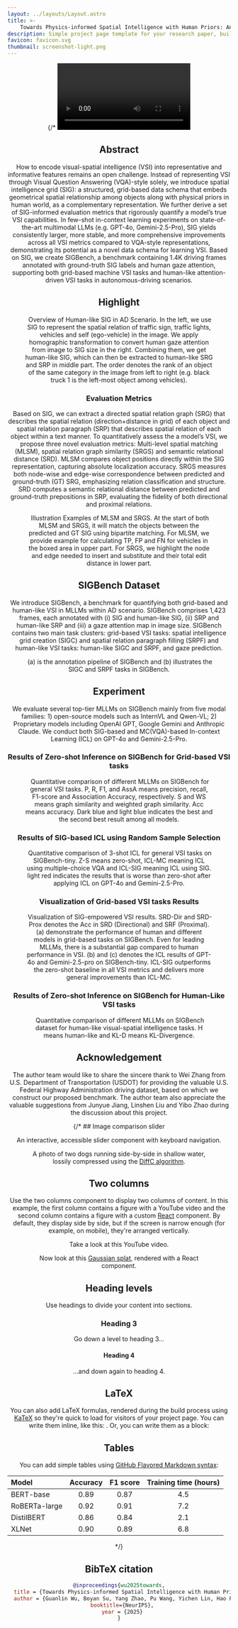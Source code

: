 ```yaml
---
layout: ../layouts/Layout.astro
title: >-
    Towards Physics-informed Spatial Intelligence with Human Priors: An Autonomous Driving Pilot Study
description: Simple project page template for your research paper, built with Astro and Tailwind CSS
favicon: favicon.svg
thumbnail: screenshot-light.png
---
```







<Header
  title={frontmatter.title}
  authors={[
    {
      name: "Guanlin Wu",
      url: "https://guanlinwu123.github.io",
      notes: ["*"],
    },
    {
      name: "Boyan Su",
      url: "https://www.linkedin.com/in/boyan-su-03978126a/",
      notes: ["*"],
    },
    {
      name: "Yang Zhao",
      url: "https://www.linkedin.com/in/yang-zhao-b60b70273/",
    },
    {
      name: "Pu Wang",
      url: "https://www.linkedin.com/in/pu-wang-662a59300/",
    },
    {
      name: "Yichen Lin",
    },
    {
      name: "Hao Frank Yang",
      url: "http://haofrankyang.net",
      notes: ["†"],
    }
  ]}
  conference="NeurIPS 2025 (Spotlight)"
  institution="Johns Hopkins University"
  notes={[
    {
      symbol: "*",
      text: "Equal Contribution",
    },
    {
      symbol: "†",
      text: "Corresponding Author",
    },
  ]}
  links={[
    {
      name: "Paper",
      url: "",
      icon: "ri:file-pdf-2-line",
    },
    {
      name: "Code",
      url: "https://github.com/RomanHauksson/academic-project-astro-template",
      icon: "ri:github-line",
    },
    {
      name: "arXiv",
      url: "",
      icon: "academicons:arxiv",
    },
    {
      name: "Hugging Face",
      url: "https://huggingface.co/datasets/Frank0930/SIGBench",
      icon: "simple-icons:huggingface"
    }
  ]}
  />

{/* <Video source={outside} /> */}

<HighlightedSection>

## Abstract

How to encode visual-spatial intelligence (VSI) into representative and informative features remains an open challenge. Instead of representing VSI through Visual Question Answering (VQA)-style solely, we introduce spatial intelligence grid (SIG): a structured, grid-based data schema that embeds geometrical spatial relationship among objects along with physical priors in human world, as a complementary representation. We further derive a set of SIG-informed evaluation metrics that rigorously quantify a model’s true VSI capabilities. In few-shot in-context learning experiments on state-of-the-art multimodal LLMs (e.g. GPT-4o, Gemini-2.5-Pro), SIG yields consistently larger, more stable, and more comprehensive improvements across all VSI metrics compared to VQA-style representations, demonstrating its potential as a novel data schema for learning VSI. Based on SIG, we create SIGBench, a benchmark containing 1.4K driving frames annotated with ground-truth SIG labels and human gaze attention, supporting both grid-based machine VSI tasks and human-like attention-driven VSI tasks in autonomous-driving scenarios.

</HighlightedSection>

## Highlight

<Figure>
  <Image slot="figure" source={benchmark_overview} altText="benchmark_overview." />
  <span slot="caption">Overview of Human-like SIG in AD Scenario. In the left, we use SIG to represent the spatial relation of traffic sign, traffic lights, vehicles and self (ego-vehicle) in the image. We apply homographic transformation to convert human gaze attention from image to SIG size in the right. Combining them, we get human-like SIG, which can then be extracted to human-like SRG and SRP in middle part. The order denotes the rank of an object of the same category in the image from left to right (e.g. black truck 1 is the left-most object among vehicles).</span>
</Figure>

### Evaluation Metrics
Based on SIG, we can extract a directed spatial relation graph (SRG) that describes the spatial relation (direction+distance in grid) of each object and spatial relation paragraph (SRP) that describes spatial relation of each object within a text manner. To quantitatively assess the a model’s VSI, we propose three novel evaluation metrics: Multi-level spatial matching (MLSM), spatial relation graph similarity (SRGS) and semantic relational distance (SRD). MLSM compares object positions directly within the SIG representation, capturing absolute localization accuracy. SRGS measures both node-wise and edge-wise correspondence between predicted and ground-truth (GT) SRG, emphasizing relation classification and structure. SRD computes a semantic relational distance between predicted and ground-truth prepositions in SRP, evaluating the fidelity of both directional and proximal relations.

<Figure>
  <Image slot="figure" source={evaluation_metrics} altText="evaluation_metrics." />
  <span slot="caption">Illustration Examples of MLSM and SRGS. At the start of both MLSM and SRGS, it will match the objects between the predicted and GT SIG using bipartite matching. For MLSM, we provide example for calculating TP, FP and FN for vehicles in the boxed area in upper part. For SRGS, we highlight the node and edge needed to insert and substitute and their total edit distance in lower part.</span>
</Figure>

## SIGBench Dataset
We introduce SIGBench, a benchmark for quantifying both grid-based and human-like VSI in MLLMs within AD scenario. SIGBench comprises 1,423 frames, each annotated with (i) SIG and human-like SIG, (ii) SRP and human-like SRP and (iii) a gaze attention map in image size. SIGBench contains two main task clusters: grid-based VSI tasks: spatial intelligence grid creation (SIGC) and spatial relation paragraph filling (SRPF) and human-like VSI tasks: human-like SIGC and SRPF, and gaze prediction.
<Figure>
  <Image slot="figure" source={annotation_pipeline} altText="annotation_pipeline." />
  <span slot="caption">(a) is the annotation pipeline of SIGBench and (b) illustrates the SIGC and SRPF tasks in SIGBench.</span>
</Figure>

## Experiment
We evaluate several top-tier MLLMs on SIGBench mainly from five modal families: 1) open-source models such as InternVL and Qwen-VL; 2) Proprietary models including OpenAI GPT, Google Gemini and Anthropic Claude. We conduct both SIG-based and MC(VQA)-based In-context Learning (ICL) on GPT-4o and Gemini-2.5-Pro.
### Results of Zero-shot Inference on SIGBench for Grid-based VSI tasks
<Figure>
  <Image slot="figure" source={zs_results_grid} altText="annotation_pipeline." />
  <span slot="caption">Quantitative comparison of different MLLMs on SIGBench for general VSI tasks. P, R, F1, and AssA means precision, recall, F1-score and Association Accuracy, respectively. S and WS means graph similarity and weighted graph similarity. Acc means accuracy. Dark blue and light blue indicates the best and the second best result among all models.</span>
</Figure>

### Results of SIG-based ICL using Random Sample Selection
<Figure>
  <Image slot="figure" source={icl_results_grid} altText="annotation_pipeline." />
  <span slot="caption">Quantitative comparison of 3-shot ICL for general VSI tasks on SIGBench-tiny. Z-S means zero-shot, ICL-MC meaning ICL using multiple-choice VQA and ICL-SIG meaning ICL using SIG. light red indicates the results that is worse than zero-shot after applying ICL on GPT-4o and Gemini-2.5-Pro.</span>
</Figure>

### Visualization of Grid-based VSI tasks Results
<Figure>
  <Image slot="figure" source={icl_vis_grid} altText="annotation_pipeline." />
  <span slot="caption">Visualization of SIG-empowered VSI results. SRD-Dir and SRD-Prox denotes the Acc in SRD (Directional) and SRF (Proximal). (a) demonstrate the performance of human and different models in grid-based tasks on SIGBench. Even for leading MLLMs, there is a substantial gap compared to human performance in VSI. (b) and (c) denotes the ICL results of GPT-4o and Gemini-2.5-pro on SIGBench-tiny. ICL-SIG outperforms the zero-shot baseline in all VSI metrics and delivers more general improvements than ICL-MC.</span>
</Figure>

### Results of Zero-shot Inference on SIGBench for Human-Like VSI tasks
<Figure>
  <Image slot="figure" source={human_like_results} altText="annotation_pipeline." />
  <span slot="caption">Quantitative comparison of different MLLMs on SIGBench dataset for human-like visual-spatial intelligence tasks. H means human-like and KL-D means KL-Divergence.</span>
</Figure>

## Acknowledgement
The author team would like to share the sincere thank to Wei Zhang from U.S. Department of Transportation (USDOT) for providing the valuable U.S. Federal Highway Administration driving dataset, based on which we construct our proposed benchmark. The author team also appreciate the valuable suggestions from Junyue Jiang, Linshen Liu and Yibo Zhao during the discussion about this project.


{/* ## Image comparison slider

An interactive, accessible slider component with keyboard navigation.
<Figure>
  <ImageComparison slot="figure" client:load imageUrlOne={dogsDiffc.src} imageUrlTwo={dogsTrue.src} altTextOne="Photo of two dogs running side-by-side in shallow water, lossily compressed using the DiffC algorithm" altTextTwo="Original photo of two dogs running side-by-side in shallow water" />
  <span slot="caption">A photo of two dogs running side-by-side in shallow water, lossily compressed using the <a href="https://jeremyiv.github.io/diffc-project-page/">DiffC algorithm</a>.</span>
</Figure>

## Two columns

Use the two columns component to display two columns of content. In this example, the first column contains a figure with a YouTube video and the second column contains a figure with a custom [React](https://react.dev/) component. By default, they display side by side, but if the screen is narrow enough (for example, on mobile), they're arranged vertically.

<TwoColumns>
  <Figure slot="left">
    <YouTubeVideo slot="figure" videoId="wjZofJX0v4M" />
    <span slot="caption">Take a look at this YouTube video.</span>
  </Figure>
  <Figure slot="right">
    <Splat slot="figure" client:idle />
    <span slot="caption">Now look at this <a href="https://en.wikipedia.org/wiki/Gaussian_splatting">Gaussian splat</a>, rendered with a React component.</span>
  </Figure>
</TwoColumns>

## Heading levels

Use headings to divide your content into sections.

### Heading 3

Go down a level to heading 3...

#### Heading 4

...and down again to heading 4.

## LaTeX

You can also add LaTeX formulas, rendered during the build process using [KaTeX](https://katex.org/) so they're quick to load for visitors of your project page. You can write them inline, like this: <LaTeX inline formula="a^2 + b^2 = c^2" />. Or, you can write them as a block:

<LaTeX formula="\int_a^b f(x) dx" />

## Tables

You can add simple tables using [GitHub Flavored Markdown syntax](https://docs.github.com/en/get-started/writing-on-github/working-with-advanced-formatting/organizing-information-with-tables):

| Model | Accuracy | F1 score | Training time (hours) |
| :--- | :---: | :---: | :---: |
| BERT-base | 0.89 | 0.87 | 4.5 |
| RoBERTa-large | 0.92 | 0.91 | 7.2 |
| DistilBERT | 0.86 | 0.84 | 2.1 |
| XLNet | 0.90 | 0.89 | 6.8 |
*/}

## BibTeX citation

```bibtex
@inproceedings{wu2025towards,
  title = {Towards Physics-informed Spatial Intelligence with Human Priors: An Autonomous Driving Pilot Study},
  author = {Guanlin Wu, Boyan Su, Yang Zhao, Pu Wang, Yichen Lin, Hao Frank Yang},
  booktitle={NeurIPS},
  year = {2025}
}
```